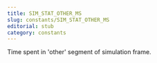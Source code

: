 ```yaml
---
title: SIM_STAT_OTHER_MS
slug: constants/SIM_STAT_OTHER_MS
editorial: stub
category: constants
---
```


<LSLConstant
	name="SIM_STAT_OTHER_MS"
	type="integer"
	value="5"
/>

Time spent in 'other' segment of simulation frame.
